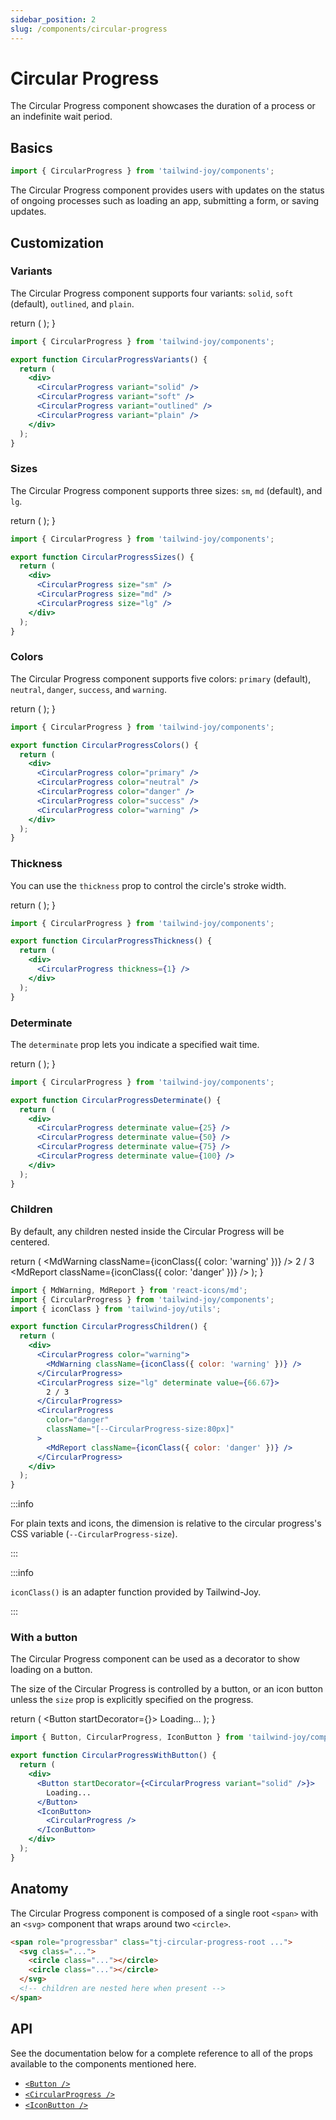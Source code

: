 ```yaml
---
sidebar_position: 2
slug: /components/circular-progress
---
```



# Circular Progress

The Circular Progress component showcases the duration of a process or an indefinite wait period.

## Basics

```jsx
import { CircularProgress } from 'tailwind-joy/components';
```

The Circular Progress component provides users with updates on the status of ongoing processes such as loading an app, submitting a form, or saving updates.

## Customization

### Variants

The Circular Progress component supports four variants: `solid`, `soft` (default), `outlined`, and `plain`.

  return (
    <DisplayStand>
      <CircularProgress variant="solid" />
      <CircularProgress variant="soft" />
      <CircularProgress variant="outlined" />
      <CircularProgress variant="plain" />
    </DisplayStand>
  );
}

<CircularProgressVariants />

```jsx
import { CircularProgress } from 'tailwind-joy/components';

export function CircularProgressVariants() {
  return (
    <div>
      <CircularProgress variant="solid" />
      <CircularProgress variant="soft" />
      <CircularProgress variant="outlined" />
      <CircularProgress variant="plain" />
    </div>
  );
}
```

### Sizes

The Circular Progress component supports three sizes: `sm`, `md` (default), and `lg`.

  return (
    <DisplayStand>
      <CircularProgress size="sm" />
      <CircularProgress size="md" />
      <CircularProgress size="lg" />
    </DisplayStand>
  );
}

<CircularProgressSizes />

```jsx
import { CircularProgress } from 'tailwind-joy/components';

export function CircularProgressSizes() {
  return (
    <div>
      <CircularProgress size="sm" />
      <CircularProgress size="md" />
      <CircularProgress size="lg" />
    </div>
  );
}
```

### Colors

The Circular Progress component supports five colors: `primary` (default), `neutral`, `danger`, `success`, and `warning`.

  return (
    <DisplayStand>
      <CircularProgress color="primary" />
      <CircularProgress color="neutral" />
      <CircularProgress color="danger" />
      <CircularProgress color="success" />
      <CircularProgress color="warning" />
    </DisplayStand>
  );
}

<CircularProgressColors />

```jsx
import { CircularProgress } from 'tailwind-joy/components';

export function CircularProgressColors() {
  return (
    <div>
      <CircularProgress color="primary" />
      <CircularProgress color="neutral" />
      <CircularProgress color="danger" />
      <CircularProgress color="success" />
      <CircularProgress color="warning" />
    </div>
  );
}
```

### Thickness

You can use the `thickness` prop to control the circle's stroke width.

  return (
    <DisplayStand>
      <CircularProgress thickness={1} />
    </DisplayStand>
  );
}

<CircularProgressThickness />

```jsx
import { CircularProgress } from 'tailwind-joy/components';

export function CircularProgressThickness() {
  return (
    <div>
      <CircularProgress thickness={1} />
    </div>
  );
}
```

### Determinate

The `determinate` prop lets you indicate a specified wait time.

  return (
    <DisplayStand>
      <CircularProgress determinate value={25} />
      <CircularProgress determinate value={50} />
      <CircularProgress determinate value={75} />
      <CircularProgress determinate value={100} />
    </DisplayStand>
  );
}

<CircularProgressDeterminate />

```jsx
import { CircularProgress } from 'tailwind-joy/components';

export function CircularProgressDeterminate() {
  return (
    <div>
      <CircularProgress determinate value={25} />
      <CircularProgress determinate value={50} />
      <CircularProgress determinate value={75} />
      <CircularProgress determinate value={100} />
    </div>
  );
}
```

### Children

By default, any children nested inside the Circular Progress will be centered.

  return (
    <DisplayStand>
      <CircularProgress color="warning">
        <MdWarning className={iconClass({ color: 'warning' })} />
      </CircularProgress>
      <CircularProgress size="lg" determinate value={66.67}>
        2 / 3
      </CircularProgress>
      <CircularProgress
        color="danger"
        className="[--CircularProgress-size:80px]"
      >
        <MdReport className={iconClass({ color: 'danger' })} />
      </CircularProgress>
    </DisplayStand>
  );
}

<CircularProgressChildren />

```jsx
import { MdWarning, MdReport } from 'react-icons/md';
import { CircularProgress } from 'tailwind-joy/components';
import { iconClass } from 'tailwind-joy/utils';

export function CircularProgressChildren() {
  return (
    <div>
      <CircularProgress color="warning">
        <MdWarning className={iconClass({ color: 'warning' })} />
      </CircularProgress>
      <CircularProgress size="lg" determinate value={66.67}>
        2 / 3
      </CircularProgress>
      <CircularProgress
        color="danger"
        className="[--CircularProgress-size:80px]"
      >
        <MdReport className={iconClass({ color: 'danger' })} />
      </CircularProgress>
    </div>
  );
}
```

:::info

For plain texts and icons, the dimension is relative to the circular progress's CSS variable (`--CircularProgress-size`).

:::

:::info

`iconClass()` is an adapter function provided by Tailwind-Joy.

:::

### With a button

The Circular Progress component can be used as a decorator to show loading on a button.

The size of the Circular Progress is controlled by a button, or an icon button unless the `size` prop is explicitly specified on the progress.

  return (
    <DisplayStand>
      <Button startDecorator={<CircularProgress variant="solid" />}>
        Loading...
      </Button>
      <IconButton>
        <CircularProgress />
      </IconButton>
    </DisplayStand>
  );
}

<CircularProgressWithButton />

```jsx
import { Button, CircularProgress, IconButton } from 'tailwind-joy/components';

export function CircularProgressWithButton() {
  return (
    <div>
      <Button startDecorator={<CircularProgress variant="solid" />}>
        Loading...
      </Button>
      <IconButton>
        <CircularProgress />
      </IconButton>
    </div>
  );
}
```

## Anatomy

The Circular Progress component is composed of a single root `<span>` with an `<svg>` component that wraps around two `<circle>`.

```html
<span role="progressbar" class="tj-circular-progress-root ...">
  <svg class="...">
    <circle class="..."></circle>
    <circle class="..."></circle>
  </svg>
  <!-- children are nested here when present -->
</span>
```

## API

See the documentation below for a complete reference to all of the props available to the components mentioned here.

- [`<Button />`](../apis/button)
- [`<CircularProgress />`](../apis/circular-progress)
- [`<IconButton />`](../apis/icon-button)
